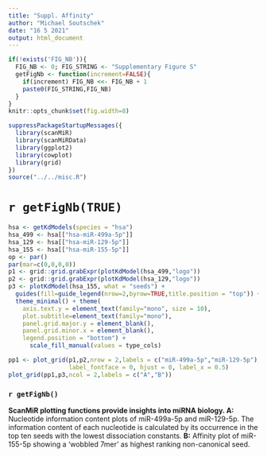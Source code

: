 ```yaml
---
title: "Suppl. Affinity"
author: "Michael Soutschek"
date: "16 5 2021"
output: html_document
---
```


```r
if(!exists('FIG_NB')){
  FIG_NB <- 0; FIG_STRING <- "Supplementary Figure S"
  getFigNb <- function(increment=FALSE){
    if(increment) FIG_NB <<- FIG_NB + 1
    paste0(FIG_STRING,FIG_NB)
  }
}
knitr::opts_chunk$set(fig.width=8)
```

```r
suppressPackageStartupMessages({
  library(scanMiR)
  library(scanMiRData)
  library(ggplot2)
  library(cowplot)
  library(grid)
})
source("../../misc.R")
```

# `r getFigNb(TRUE)`

```r
hsa <- getKdModels(species = "hsa")
hsa_499 <- hsa[["hsa-miR-499a-5p"]]
hsa_129 <- hsa[["hsa-miR-129-5p"]]
hsa_155 <- hsa[["hsa-miR-155-5p"]]
op <- par()
par(mar=c(0,0,0,0))
p1 <- grid::grid.grabExpr(plotKdModel(hsa_499,"logo"))
p2 <- grid::grid.grabExpr(plotKdModel(hsa_129,"logo"))
p3 <- plotKdModel(hsa_155, what = "seeds") + 
  guides(fill=guide_legend(nrow=2,byrow=TRUE,title.position = "top")) +
  theme_minimal() + theme(
    axis.text.y = element_text(family="mono", size = 10),
    plot.subtitle=element_text(family="mono"),
    panel.grid.major.y = element_blank(),
    panel.grid.minor.x = element_blank(),
    legend.position = "bottom") +
      scale_fill_manual(values = type_cols)
```


```r
pp1 <- plot_grid(p1,p2,nrow = 2,labels = c("miR-499a-5p","miR-129-5p"), scale=0.95,
                 label_fontface = 0, hjust = 0, label_x = 0.5)
plot_grid(pp1,p3,ncol = 2,labels = c("A","B"))
```

### `r getFigNb()`

**ScanMiR plotting functions provide insights into miRNA biology. A:** Nucleotide information content plots of miR-499a-5p and miR-129-5p. The information content of each nucleotide is calculated by its occurrence in the top ten seeds with the lowest dissociation constants. **B:** Affinity plot of miR-155-5p showing a 'wobbled 7mer' as highest ranking non-canonical seed.
